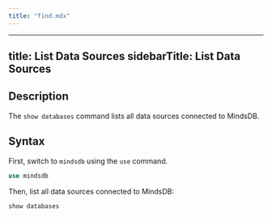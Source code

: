 ```yaml
---
title: "find.mdx"
---
```


---
title: List Data Sources
sidebarTitle: List Data Sources
---

## Description

The `show databases` command lists all data sources connected to MindsDB.

## Syntax

First, switch to `mindsdb` using the `use` command.

```sql
use mindsdb
```

Then, list all data sources connected to MindsDB:

```sql
show databases
```
